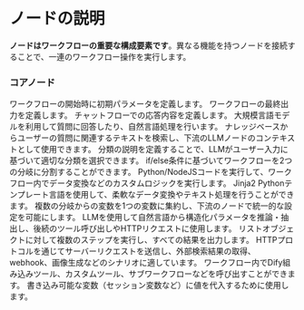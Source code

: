 # ノードの説明

**ノードはワークフローの重要な構成要素です**。異なる機能を持つノードを接続することで、一連のワークフロー操作を実行します。

### コアノード

<Card title="スタート（Start）" href="/ja-jp/guides/workflow/nodes/start">
  ワークフローの開始時に初期パラメータを定義します。
</Card>

<Card title="エンド（End）" href="/ja-jp/guides/workflow/nodes/end">
  ワークフローの最終出力を定義します。
</Card>

<Card title="回答（Answer）" href="/ja-jp/guides/workflow/nodes/answer">
  チャットフローでの応答内容を定義します。
</Card>

<Card title="大規模言語モデル（LLM）" href="/ja-jp/guides/workflow/nodes/llm">
  大規模言語モデルを利用して質問に回答したり、自然言語処理を行います。
</Card>

<Card title="知識検索（Knowledge Retrieval）" href="/ja-jp/guides/workflow/nodes/knowledge-retrieval">
  ナレッジベースからユーザーの質問に関連するテキストを検索し、下流のLLMノードのコンテキストとして使用できます。
</Card>

<Card title="質問分類（Question Classifier）" href="/ja-jp/guides/workflow/nodes/question-classifier">
  分類の説明を定義することで、LLMがユーザー入力に基づいて適切な分類を選択できます。
</Card>

<Card title="条件分岐（IF/ELSE）" href="/ja-jp/guides/workflow/nodes/ifelse">
  if/else条件に基づいてワークフローを2つの分岐に分割することができます。
</Card>

<Card title="コード実行（Code）" href="/ja-jp/guides/workflow/nodes/code">
  Python/NodeJSコードを実行して、ワークフロー内でデータ変換などのカスタムロジックを実行します。
</Card>

<Card title="テンプレート変換（Template）" href="/ja-jp/guides/workflow/nodes/template">
  Jinja2 Pythonテンプレート言語を使用して、柔軟なデータ変換やテキスト処理を行うことができます。
</Card>

<Card title="変数集約（Variable Aggregator）" href="/ja-jp/guides/workflow/nodes/variable-aggregator">
  複数の分岐からの変数を1つの変数に集約し、下流のノードで統一的な設定を可能にします。
</Card>

<Card title="パラメータ抽出（Parameter Extractor）" href="/ja-jp/guides/workflow/nodes/parameter-extractor">
  LLMを使用して自然言語から構造化パラメータを推論・抽出し、後続のツール呼び出しやHTTPリクエストに使用します。
</Card>

<Card title="反復（Iteration）" href="/ja-jp/guides/workflow/nodes/iteration">
  リストオブジェクトに対して複数のステップを実行し、すべての結果を出力します。
</Card>

<Card title="HTTPリクエスト（HTTP Request）" href="/ja-jp/guides/workflow/nodes/http-request">
  HTTPプロトコルを通じてサーバーリクエストを送信し、外部検索結果の取得、webhook、画像生成などのシナリオに適しています。
</Card>

<Card title="ツール（Tools）" href="/ja-jp/guides/workflow/nodes/tools">
  ワークフロー内でDify組み込みツール、カスタムツール、サブワークフローなどを呼び出すことができます。
</Card>

<Card title="変数代入（Variable Assigner）" href="/ja-jp/guides/workflow/nodes/variable-assigner">
  書き込み可能な変数（セッション変数など）に値を代入するために使用します。
</Card>